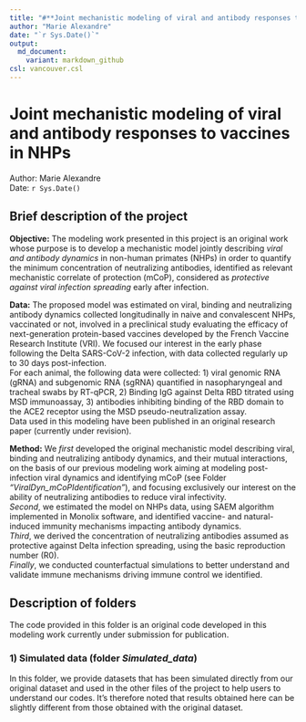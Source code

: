 ```yaml
---
title: "#**Joint mechanistic modeling of viral and antibody responses to vaccines in NHPs**\n"
author: "Marie Alexandre"
date: "`r Sys.Date()`"
output:
  md_document:
    variant: markdown_github
csl: vancouver.csl
---
```




# **Joint mechanistic modeling of viral and antibody responses to vaccines in NHPs**
Author: Marie Alexandre  
Date: `r Sys.Date()`


## **Brief description of the project**

**Objective:** The modeling work presented in this project is an original work whose purpose is to develop a mechanistic model jointly describing *viral and antibody dynamics* in non-human primates (NHPs) in order to quantify the minimum concentration of neutralizing antibodies, identified as relevant mechanistic correlate of protection (mCoP), considered as *protective against viral infection spreading* early after infection.


**Data:** The proposed model was estimated on viral, binding and neutralizing antibody dynamics collected longitudinally in naive and convalescent NHPs, vaccinated or not, involved in a preclinical study evaluating the efficacy of next-generation protein-based vaccines developed by the French Vaccine Research Institute (VRI). We focused our interest in the early phase following the Delta SARS-CoV-2 infection, with data collected regularly up to 30 days post-infection.  
For each animal, the following data were collected: 1) viral genomic RNA (gRNA) and subgenomic RNA (sgRNA) quantified in nasopharyngeal and tracheal swabs by RT-qPCR,  2) Binding IgG against Delta RBD titrated using MSD immunoassay, 3) antibodies inhibiting binding of the RBD domain to the ACE2 receptor using the MSD pseudo-neutralization assay.  
Data used in this modeling have been published in an original research paper (currently under revision). 


**Method:** We *first* developed the original mechanistic model describing viral, binding and neutralizing antibody dynamics, and their mutual interactions, on the basis of our previous modeling work aiming at modeling post-infection viral dynamics and identifying mCoP (see Folder *"ViralDyn_mCoPIdentification"*), and focusing exclusively our interest on the ability of neutralizing antibodies to reduce viral infectivity.  
*Second*, we estimated the model on NHPs data, using SAEM algorithm implemented in Monolix software, and identified vaccine- and natural-induced immunity mechanisms impacting antibody dynamics.  
*Third*, we derived the concentration of neutralizing antibodies assumed as protective against Delta infection spreading, using the basic reproduction number (R0).  
*Finally*, we conducted counterfactual simulations to better understand and validate immune mechanisms driving immune control we identified. 



## **Description of folders**
The code provided in this folder is an original code developed in this modeling work currently under submission for publication. 


### **1) Simulated data** (folder *Simulated_data*)
In this folder, we provide datasets that has been simulated directly from our original dataset and used in the other files of the project to help users to understand our codes. It's therefore noted that results obtained here can be slightly different from those obtained with the original dataset. 










